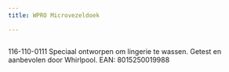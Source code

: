 ```yaml
---
title: WPRO Microvezeldoek

---
```



<Image src={imageProduct} width={imageProduct.width} alt="" />


116-110-0111
Speciaal ontworpen om lingerie te wassen. Getest en aanbevolen door Whirlpool.
EAN: 8015250019988
